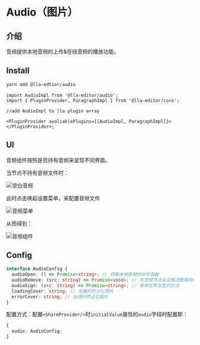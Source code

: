 # Audio（图片）

## 介绍

音频提供本地音频的上传&在线音频的播放功能。

## Install

```bash
yarn add @lla-edtior/audio
```

```tsx
import AudioImpl from '@lla-editor/audio';
import { PluginProvider, ParagraphImpl } from '@lla-editor/core';

//add AudioImpl to lla plugin array

<PluginProvider avaliablePlugins={[AudioImpl, ParagraphImpl]}></PluginProvider>;
```

## UI

音频组件按照是否持有音频来呈现不同界面。

当节点不持有音频文件时：

![空白音频](/audio_empty.png)

此时点击唤起设置菜单，来配置音频文件

![音频菜单](/audio_menu.png)

从而得到：

![音频组件](/audio.png)

## Config

```ts
interface AudioConfig {
  audioOpen: () => Promise<string>; // 获取本地音频的异步函数
  audioRemove: (src: string) => Promise<void>; // 在音频节点从文档流删除时的回调函数
  audioSign: (src: string) => Promise<string>; // 音频文件加签的方法
  loadingCover: string; // 加载时的占位图片
  errorCover: string; // 出错时的占位图片
}
```

配置方式：配置`<ShareProvider/>`时`initialValue`属性的`audio`字段时配置即：

```ts
{
  audio: AudioConfig;
}
```
